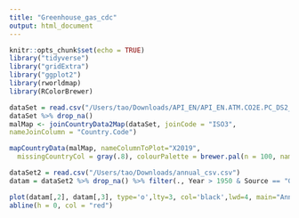 ```yaml
---
title: "Greenhouse_gas_cdc"
output: html_document
---
```


```r
knitr::opts_chunk$set(echo = TRUE)
library("tidyverse")
library("gridExtra")
library("ggplot2")
library(rworldmap)
library(RColorBrewer)
```

```r
dataSet = read.csv("/Users/tao/Downloads/API_EN/API_EN.ATM.CO2E.PC_DS2_en_csv_v2_4578256.csv")
dataSet %>% drop_na()
malMap <- joinCountryData2Map(dataSet, joinCode = "ISO3",
nameJoinColumn = "Country.Code")
```

```r
mapCountryData(malMap, nameColumnToPlot="X2019",
  missingCountryCol = gray(.8), colourPalette = brewer.pal(n = 100, name = 'Oranges'), borderCol = ("black"), mapTitle = "Greenhouse Gas Emissions per Capita", numCats = 100, oceanCol = "lightblue")
```

```r
dataSet2 = read.csv("/Users/tao/Downloads/annual_csv.csv")
datam = dataSet2 %>% drop_na() %>% filter(., Year > 1950 & Source == "GCAG")
```

```r
plot(datam[,2], datam[,3], type='o',lty=3, col='black',lwd=4, main="Annual mean global temperature change relative to previous year",col.main='blue', xlab = "Year", ylab = "Value")
abline(h = 0, col = "red")
```

